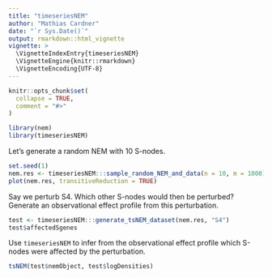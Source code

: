 ```yaml
---
title: "timeseriesNEM"
author: "Mathias Cardner"
date: "`r Sys.Date()`"
output: rmarkdown::html_vignette
vignette: >
  \VignetteIndexEntry{timeseriesNEM}
  \VignetteEngine{knitr::rmarkdown}
  \VignetteEncoding{UTF-8}
---
```


```r
knitr::opts_chunk$set(
  collapse = TRUE,
  comment = "#>"
)
```

```r
library(nem)
library(timeseriesNEM)
```

Let's generate a random NEM with 10 S-nodes.

```r
set.seed(1)
nem.res <- timeseriesNEM:::sample_random_NEM_and_data(n = 10, m = 1000)
plot(nem.res, transitiveReduction = TRUE)
```

Say we perturb S4. Which other S-nodes would then be perturbed? Generate an observational effect profile from this perturbation.

```r
test <- timeseriesNEM:::generate_tsNEM_dataset(nem.res, "S4")
test$affectedSgenes
```

Use `timeseriesNEM` to infer from the observational effect profile which S-nodes were affected by the perturbation.

```r
tsNEM(test$nemObject, test$logDensities)
```
